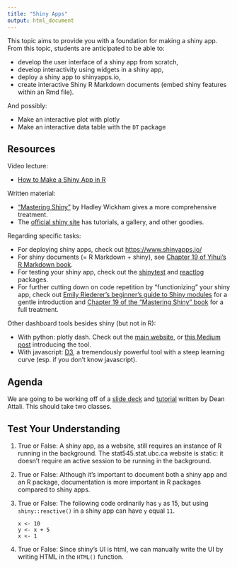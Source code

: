 ```yaml
---
title: "Shiny Apps"
output: html_document
---
```


This topic aims to provide you with a foundation for making a shiny app. From this topic, students are anticipated to be able to:

- develop the user interface of a shiny app from scratch,
- develop interactivity using widgets in a shiny app,
- deploy a shiny app to shinyapps.io,
- create interactive Shiny R Markdown documents (embed shiny features within an Rmd file).

And possibly:

- Make an interactive plot with plotly
- Make an interactive data table with the `DT` package

## Resources

Video lecture:

- [How to Make a Shiny App in R](https://www.youtube.com/watch?v=rB4SJGyaGls)

Written material:

- ["Mastering Shiny"](https://mastering-shiny.org/) by Hadley Wickham gives a more comprehensive treatment.  
- The [official shiny site](https://shiny.rstudio.com/) has tutorials, a gallery, and other goodies.

Regarding specific tasks:

- For deploying shiny apps, check out [https://www.shinyapps.io/](https://www.shinyapps.io/)
- For shiny documents (= R Markdown + shiny), see [Chapter 19 of Yihui’s R Markdown book](https://bookdown.org/yihui/rmarkdown/shiny-documents.html).
- For testing your shiny app, check out the [shinytest](https://rstudio.github.io/shinytest/) and [reactlog](https://github.com/rstudio/reactlog) packages. 
- For further cutting down on code repetition by "functionizing" your shiny app, check out [Emily Riederer's beginner's guide to Shiny modules](https://emilyriederer.netlify.app/post/shiny-modules/) for a gentle introduction and [Chapter 19 of the "Mastering Shiny" book](https://mastering-shiny.org/scaling-modules.html) for a full treatment.

Other dashboard tools besides shiny (but not in R):

- With python: plotly dash. Check out the [main website](https://plotly.com/dash/), or [this Medium post](https://medium.com/plotly/introducing-dash-5ecf7191b503) introducing the tool.
- With javascript: [D3](https://d3js.org/), a tremendously powerful tool with a steep learning curve (esp. if you don't know javascript).

## Agenda 

We are going to be working off of a [slide deck](https://docs.google.com/presentation/d/1dXhqqsD7dPOOdcC5Y7RW--dEU7UfU52qlb0YD3kKeLw/edit#slide=id.p) and [tutorial](https://deanattali.com/blog/building-shiny-apps-tutorial/) written by Dean Attali. This should take two classes. 

## Test Your Understanding

1. True or False: A shiny app, as a website, still requires an instance of R running in the background. The stat545.stat.ubc.ca website is static: it doesn't require an active session to be running in the background.
2. True or False: Although it's important to document both a shiny app and an R package, documentation is more important in R packages compared to shiny apps.
3. True or False: The following code ordinarily has `y` as 15, but using `shiny::reactive()` in a shiny app can have `y` equal `11`.
   ```
   x <- 10
   y <- x + 5
   x <- 1
   ```
4. True or False: Since shiny's UI is html, we can manually write the UI by writing HTML in the `HTML()` function. 


<!-- ## Demonstration -->

<!-- Before we begin, know that __this resource is a bare-bones checklist__ optimized for instructional purposes, and is not designed as a step-by-step walkthrough for learning shiny. For that, you should see the more detailed [stat545.com shiny chapter](https://stat545.com/shiny-tutorial.html) or [Dean Attali's tutorial](https://deanattali.com/blog/building-shiny-apps-tutorial/) -- both are very similar.  -->

<!-- ### Introducing shiny -->

<!-- Motivation for shiny: explore the [shiny user showcase](https://shiny.rstudio.com/gallery/#user-showcase): -->

<!-- - [ ] First, let's find a "shiny demo" -->
<!-- - [ ] Then, a "shiny user showcase". -->

<!-- The code behind a shiny app has the following layout in a file called `app.R` -- development involves filling in the `FILL_THIS_IN` parts: -->

<!-- ``` -->
<!-- library(shiny) -->

<!-- ui <- fluidPage(FILL_THIS_IN) -->

<!-- server <- function(input, output) { -->
<!--     FILL_THIS_IN -->
<!-- } -->

<!-- shinyApp(ui = ui, server = server) -->
<!-- ``` -->

<!-- There is also a two-file option if you'd like, defining the `ui` object in `ui.R`, and the `server` object in `server.R`.   -->

<!-- ### Exploring the RStudio Boilerplate -->

<!-- Open the boilerplate: -->

<!-- 1. [ ] File > New File > Shiny Web App... -->
<!-- 2. [ ] Ensure "Single File" is selected, and choose a directory. -->

<!-- What R objects are `ui` and `server`? What are they meant for? -->

<!-- - `ui` is HTML; `server` is a function. -->
<!-- - `ui` is for the display; `server` holds the R machinery. -->

<!-- Side-by-side comparison between the launched app and the code: -->

<!-- - Notice the layouts: `sidebarLayout()`, `titlePanel()`. -->
<!-- - Notice the widget code, and the placeholder for a plot. -->
<!-- - Notice that calculations (and more familiar R code) go in the `server`. -->
<!-- - Notice that we _define_ the (list-like) `output` argument, and _use_ the (list-like) `input` argument.  -->
<!-- - Notice that additions to `ui` are _function arguments_, and additions to `server` are new lines (specifically: lines that define things). -->

<!-- ### Making the BCL Shiny App -->

<!-- Get set up: -->

<!-- 1. [ ] Start from scratch -- try the above template containing the `FILL_THIS_IN` fields. -->
<!-- 2. [ ] BCL Data:  -->
<!--     a. [ ] Download the [data](https://deanattali.com/files/bcl-data.csv); place alongside `app.R`. -->
<!--     b. [ ] Load the tidyverse. -->
<!--     c. [ ] Read in the data above `ui` with `bcl <- read_csv("bcl-data.csv")` -->
<!-- 3. [ ] Include `options(shiny.autoreload = TRUE)` so that I can see the changes appear instantly.  -->

<!-- Add a plot to the app: -->

<!-- 1. [ ] Verify that calling ggplot2 in the `ui` won't work. Why not? Think coercion.  -->
<!-- 2. [ ] Instead of trying to place the plot directly in `ui`, make a _placeholder_ for the plot: `plotOutput()`. -->
<!--     - Always needs an ID (first argument): this will be the link between `server` and `ui`. -->
<!-- 3. [ ] Render the plot in the `server`, and link it to the placeholder: -->
<!--     a. [ ] As if `output` is a list, make an entry named by the plot ID. Try setting this to the plot itself -- doesn't work. Plot code: -->
<!--     ``` -->
<!--     ggplot(bcl, aes(Alcohol_Content)) + -->
<!--       geom_histogram() -->
<!--     ``` -->
<!--     b. [ ] Wrap plot in `renderPlot()` function. -->
<!--     c. [ ] Improve formatting: allow for the possibility of multiple lines with `{}`. -->

<!-- Add interactivity to the plot via a slider: -->

<!-- 1. [ ] Add a slider to the `ui` with `sliderInput()`.  -->
<!--     a. [ ] Add arguments to allow a user select a price range between 0 and 100. All `*Input()` functions require:  -->
<!--         - an ID (to communicate between `ui` and `server`) -->
<!--         - a label (text to appear with the widget) -->
<!--         - All other arguments are specific to the widget. Hint: `value` should be a vector; use `pre = "$"`. -->
<!--     b. [ ] Check out [other widgets](https://shiny.rstudio.com/tutorial/written-tutorial/lesson3/) (from the official Shiny tutorial) -->
<!-- 2. The (list-like) `input` argument in `server` now has an entry named by the widget ID: -->
<!--     a. [ ] Investigate the contents of this list entry using this trick: `print()` it to screen in your `renderPlot()` function. Where does it print to screen? Less hacky method: use the `observe()` function instead, top level of function. -->
<!--     b. [ ] Use this list entry to filter the `bcl` data. -->
<!-- 3. [ ] Try adding another widget to further filter the data: `radioButtons()`. -->
<!--     - Use `choices = c("BEER", "REFRESHMENT", "SPIRITS", "WINE")` -->

<!-- Improve the user interface: -->

<!-- 1. [ ] Add a `titlePanel()`. What's the output of `titlePanel()`? -->
<!-- 2. [ ] Add a `sidebarLayout()` with a `sidebarPanel()` and `mainPanel()`. What should go where? -->
<!-- 3. [ ] Add some description to the app -- maybe some welcome text. -->
<!--     a. [ ] Try raw text -->
<!--     b. [ ] Try headers with `h1()`, `h2()`, etc; bold with `b()` from the `tags` object; and a link to Dean's original BCL app with `a(href = "https://github.com/daattali/shiny-server/tree/master/bcl", "TEXT_HERE")`  -->

<!-- Display a table of the BC Liquor data below the plot: -->

<!-- 1. [ ] Use `renderTable()` and `tableOutput()`. -->

<!-- Data filtering happens twice. Use reactive programming to prevent duplicated code: -->

<!-- 1. [ ] Gotcha #1: Try saving the filtered data in the `server()` function as a new variable. Does it work? -->
<!-- 2. [ ] Make it work by wrapping the `reactive()` function. -->
<!-- 3. [ ] Gotcha #2: Can you refer to the variable you made by name? No. Treat it as a function with no arguments by appending `()`. -->

<!-- ### Taking shiny further -->

<!-- Want to do more with shiny? Let's explore these features, although we won't implement them. -->

<!-- 1. [Mouse-based interaction with plots](https://shiny.rstudio.com/articles/plot-interaction.html): use arguments of `plotOutput()`.  -->
<!--     - See the example at the bottom of the above page. -->
<!--     - Notice: no widget, but instead, ID given for `click`, `dblclick`, `hover`, or `brush` arguments of `plotOutput()`. -->
<!-- 2. Create dynamic UI components ([RStudio tutorial](https://shiny.rstudio.com/articles/dynamic-ui.html); [stat545.com basic example](https://stat545.com/shiny-tutorial.html#basic-example-of-uioutput)) -->
<!--     - Try out the stat545.com example. -->
<!--     - Notice `uiOutput()` and `renderUI()`, as per normal, except this time `sliderInput()` is in the `renderUI()` function in the `server` object, not the `ui`. -->
<!-- 3. [Change the theme](https://rstudio.github.io/shinythemes/) (colour palette, font, etc) of your shiny app using the `shinythemes` package. -->
<!-- 4. Make a shiny app look like a website, complete with tabs and pages, using the `shinydashboard` package -- [getting started page](https://rstudio.github.io/shinydashboard/get_started.html). Notice: -->
<!--     - Uses `dashboardPage()` instead of `fluidPage()` for UI. -->
<!--     - Tabs link to separate pages: a `menuItem()` within a `sidebarMenu()` is linked to a page defined in `tabItem()`, linked via `tabName`. -->
<!--     - Tabs without shinydashboard: use `navbarPage()` or `tabsetPanel()`. -->
<!-- 5. Deploy your apps for free to shinyapps.io -- click the "publish" button in RStudio, and follow the instructions. Notes: -->
<!--     - shinyapps.io limits: free version -->
<!--     - Requires R to run in the background, so can't just be any host. -->
<!-- 6. Make shiny documents / Interactive documents (Rmd). Learn more from [Chapter 19: Shiny Document](https://bookdown.org/yihui/rmarkdown/shiny-documents.html) from the "R Markdown" book by Yihui Xie et al. -->
<!--     - Load the RStudio boilerplates (presentation and html): File > New File > R Markdown... > Shiny -->
<!--     - Notice: -->
<!--         - The `runtime: shiny` in the YAML header.  -->
<!--         - The addition of a widget with an `*Input` function like `sliderInput()`. -->
<!--         - The addition of a plot with `renderPlot()`. -->

<!-- Interactivity without shiny: -->

<!-- 1. Make navigable data tables from the DT package. *HTML output does not require an R instance to be running!* -->
<!--     - Wrap a tibble / data frame in `DT::datatable()` in an Rmd file, and knit. -->
<!-- 2. Make interactive plots with plotly (an R package, but primarily [exists as a javascript graphing library](https://plotly.com/javascript/)). *HTML output does not require an R instance to be running!* -->
<!--     - Browse around some plots in the above link. -->
<!--     - Quick win: wrap a ggplot object with the `plotly::ggplotly()` function. -->
<!--     - Make a plotly plot from scratch with `plot_ly()` -->